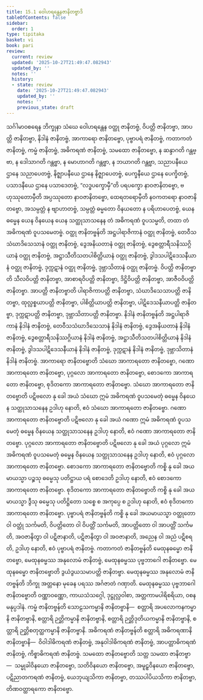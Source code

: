 ```yaml
---
title: 15.1 ဝေါဟရန္တေနဇာနိတဗ္ဗာဒိ
tableOfContents: false
sidebar:
  order: 1
type: tipitaka
basket: vi
book: pari
review:
  current: review
  updated: '2025-10-27T21:49:47.082943'
  updated_by: ''
  notes: ''
  history:
  - state: review
    date: '2025-10-27T21:49:47.082943'
    updated_by: ''
    notes: ''
    previous_state: draft
---
```



<ReviewStatus review={frontmatter.review} showDetails={true} />

<HypothesisAnnotation frontmatter={frontmatter} />

<DynamicBreadcrumb />

<Division number="368" book="pari" e="ch" v="5" p="290">

<Paragraph number="1836" book="pari">
သင်္ဂါမာဝစရေန ဘိက္ခုနာ သံဃေ ဝေါဟရန္တေန ဝတ္ထု ဇာနိတဗ္ဗံ, ဝိပတ္တိ ဇာနိတဗ္ဗာ, အာပတ္တိ ဇာနိတဗ္ဗာ, နိဒါနံ ဇာနိတဗ္ဗံ, အာကာရော ဇာနိတဗ္ဗော, ပုဗ္ဗာပရံ ဇာနိတဗ္ဗံ, ကတာကတံ ဇာနိတဗ္ဗံ, ကမ္မံ ဇာနိတဗ္ဗံ, အဓိကရဏံ ဇာနိတဗ္ဗံ, သမထော ဇာနိတဗ္ဗော, န ဆန္ဒာဂတိ ဂန္တဗ္ဗာ, န ဒေါသာဂတိ ဂန္တဗ္ဗာ, န မောဟာဂတိ ဂန္တဗ္ဗာ, န ဘယာဂတိ ဂန္တဗ္ဗာ, သညာပနီယေ ဌာနေ သညာပေတဗ္ဗံ, နိဇ္ဈာပနီယေ ဌာနေ နိဇ္ဈာပေတဗ္ဗံ, ပေက္ခနီယေ ဌာနေ ပေက္ခိတဗ္ဗံ, ပသာဒနီယေ ဌာနေ ပသာဒေတဗ္ဗံ, “လဒ္ဓပက္ခောမှီ”တိ ပရပက္ခော နာဝဇာနိတဗ္ဗော, ဗဟုဿုတောမှီတိ အပ္ပဿုတော နာဝဇာနိတဗ္ဗော, ထေရတရောမှီတိ နဝကတရော နာဝဇာနိတဗ္ဗော, အသမ္ပတ္တံ န ဗျာဟာတဗ္ဗံ, သမ္ပတ္တံ ဓမ္မတော ဝိနယတော န ပရိဟာပေတဗ္ဗံ, ယေန ဓမ္မေန ယေန ဝိနယေန ယေန သတ္ထုသာသနေန တံ အဓိကရဏံ ဝူပသမ္မတိ, တထာ တံ အဓိကရဏံ ဝူပသမေတဗ္ဗံ.
</Paragraph>

</Division>
<Division number="369" book="pari" e="ch" v="5" p="290">

<Paragraph number="1837" book="pari">
<Emphasis>ဝတ္ထု ဇာနိတဗ္ဗန်</Emphasis>တိ အဋ္ဌပါရာဇိကာနံ ဝတ္ထု ဇာနိတဗ္ဗံ, တေဝီသသံဃာဒိသေသာနံ ဝတ္ထု ဇာနိတဗ္ဗံ, ဒွေအနိယတာနံ ဝတ္ထု ဇာနိတဗ္ဗံ, ဒွေစတ္တာရီသနိဿဂ္ဂိယာနံ ဝတ္ထု ဇာနိတဗ္ဗံ, အဋ္ဌာသီတိသတပါစိတ္တိယာနံ ဝတ္ထု ဇာနိတဗ္ဗံ, ဒွါဒသပါဋိဒေသနီယာနံ ဝတ္ထု ဇာနိတဗ္ဗံ, ဒုက္ကဋာနံ ဝတ္ထု ဇာနိတဗ္ဗံ, ဒုဗ္ဘာသိတာနံ ဝတ္ထု ဇာနိတဗ္ဗံ.
</Paragraph>

</Division>
<Division number="370" book="pari" e="ch" v="5" p="290">

<Paragraph number="1838" book="pari">
<Emphasis>ဝိပတ္တိ ဇာနိတဗ္ဗာ</Emphasis>တိ သီလဝိပတ္တိ ဇာနိတဗ္ဗာ, အာစာရဝိပတ္တိ ဇာနိတဗ္ဗာ, ဒိဋ္ဌိဝိပတ္တိ ဇာနိတဗ္ဗာ, အာဇီဝဝိပတ္တိ ဇာနိတဗ္ဗာ.
</Paragraph>

</Division>
<Division number="371" book="pari" e="ch" v="5" p="290">

<Paragraph number="1839" book="pari">
<Emphasis>အာပတ္တိ ဇာနိတဗ္ဗာ</Emphasis>တိ ပါရာဇိကာပတ္တိ ဇာနိတဗ္ဗာ, သံဃာဒိသေသာပတ္တိ ဇာနိတဗ္ဗာ, ထုလ္လစ္စယာပတ္တိ ဇာနိတဗ္ဗာ, ပါစိတ္တိယာပတ္တိ ဇာနိတဗ္ဗာ, ပါဋိဒေသနီယာပတ္တိ ဇာနိတဗ္ဗာ, ဒုက္ကဋာပတ္တိ ဇာနိတဗ္ဗာ, ဒုဗ္ဘာသိတာပတ္တိ ဇာနိတဗ္ဗာ.
</Paragraph>

</Division>
<Division number="372" book="pari" e="ch" v="5" p="291">

<Paragraph number="1840" book="pari">
<Emphasis>နိဒါနံ</Emphasis> <Emphasis>ဇာနိတဗ္ဗန်</Emphasis>တိ အဋ္ဌပါရာဇိကာနံ နိဒါနံ ဇာနိတဗ္ဗံ, တေဝီသသံဃာဒိသေသာနံ နိဒါနံ ဇာနိတဗ္ဗံ, ဒွေအနိယတာနံ နိဒါနံ ဇာနိတဗ္ဗံ, ဒွေစတ္တာရီသနိဿဂ္ဂိယာနံ နိဒါနံ ဇာနိတဗ္ဗံ, အဋ္ဌာသီတိသတပါစိတ္တိယာနံ နိဒါနံ ဇာနိတဗ္ဗံ, ဒွါဒသပါဋိဒေသနီယာနံ နိဒါနံ ဇာနိတဗ္ဗံ, ဒုက္ကဋာနံ နိဒါနံ ဇာနိတဗ္ဗံ, ဒုဗ္ဘာသိတာနံ နိဒါနံ ဇာနိတဗ္ဗံ.
</Paragraph>

</Division>
<Division number="373" book="pari" e="ch" v="5" p="291">

<Paragraph number="1841" book="pari">
<Emphasis>အာကာရော ဇာနိတဗ္ဗော</Emphasis>တိ သံဃော အာကာရတော ဇာနိတဗ္ဗော, ဂဏော အာကာရတော ဇာနိတဗ္ဗော, ပုဂ္ဂလော အာကာရတော ဇာနိတဗ္ဗော, စောဒကော အာကာရတော ဇာနိတဗ္ဗော, စုဒိတကော အာကာရတော ဇာနိတဗ္ဗော. <Emphasis>သံဃော အာကာရတော ဇာနိတဗ္ဗော</Emphasis>တိ ပဋိဗလော နု ခေါ အယံ သံဃော ဣမံ အဓိကရဏံ ဝူပသမေတုံ ဓမ္မေန ဝိနယေန သတ္ထုသာသနေန ဥဒါဟု နောတိ, ဧဝံ သံဃော အာကာရတော ဇာနိတဗ္ဗော. <Emphasis>ဂဏော အာကာရတော ဇာနိတဗ္ဗော</Emphasis>တိ ပဋိဗလော နု ခေါ အယံ ဂဏော ဣမံ အဓိကရဏံ ဝူပသမေတုံ ဓမ္မေန ဝိနယေန သတ္ထုသာသနေန ဥဒါဟု နောတိ, ဧဝံ ဂဏော အာကာရတော ဇာနိတဗ္ဗော. <Emphasis>ပုဂ္ဂလော အာကာရတော ဇာနိတဗ္ဗော</Emphasis>တိ ပဋိဗလော နု ခေါ အယံ ပုဂ္ဂလော ဣမံ အဓိကရဏံ ဝူပသမေတုံ ဓမ္မေန ဝိနယေန သတ္ထုသာသနေန ဥဒါဟု နောတိ, ဧဝံ ပုဂ္ဂလော အာကာရတော ဇာနိတဗ္ဗော. <Emphasis>စောဒကော အာကာရတော ဇာနိတဗ္ဗော</Emphasis>တိ ကစ္စိ နု ခေါ အယမာယသ္မာ ပဉ္စသု ဓမ္မေသု ပတိဋ္ဌာယ ပရံ စောဒေတိ ဥဒါဟု နောတိ, ဧဝံ စောဒကော အာကာရတော ဇာနိတဗ္ဗော. <Emphasis>စုဒိတကော အာကာရတော ဇာနိတဗ္ဗော</Emphasis>တိ ကစ္စိ နု ခေါ အယမာယသ္မာ ဒွီသု ဓမ္မေသု ပတိဋ္ဌိတော သစ္စေ စ အကုပ္ပေ စ ဥဒါဟု နောတိ, ဧဝံ စုဒိတကော အာကာရတော ဇာနိတဗ္ဗော.
</Paragraph>

</Division>
<Division number="374" book="pari" e="ch" v="5" p="291">

<Paragraph number="1842" book="pari">
<Emphasis>ပုဗ္ဗာပရံ ဇာနိတဗ္ဗန်</Emphasis>တိ ကစ္စိ နု ခေါ အယမာယသ္မာ ဝတ္ထုတော ဝါ ဝတ္ထုံ သင်္ကမတိ, ဝိပတ္တိတော ဝါ ဝိပတ္တိံ သင်္ကမတိ, အာပတ္တိတော ဝါ အာပတ္တိံ သင်္ကမတိ, အဝဇာနိတွာ ဝါ ပဋိဇာနာတိ, ပဋိဇာနိတွာ ဝါ အဝဇာနာတိ, အညေန ဝါ အညံ ပဋိစရတိ, ဥဒါဟု နောတိ, ဧဝံ ပုဗ္ဗာပရံ ဇာနိတဗ္ဗံ.
</Paragraph>

</Division>
<Division number="375" book="pari" e="ch" v="5" p="291">

<Paragraph number="1843" book="pari">
<Emphasis>ကတာကတံ ဇာနိတဗ္ဗန်</Emphasis>တိ မေထုနဓမ္မော ဇာနိတဗ္ဗော, မေထုနဓမ္မဿ အနုလောမံ ဇာနိတဗ္ဗံ, မေထုနဓမ္မဿ ပုဗ္ဗဘာဂေါ ဇာနိတဗ္ဗော. <Emphasis>မေထုနဓမ္မော ဇာနိတဗ္ဗော</Emphasis>တိ ဒွယံဒွယသမာပတ္တိ ဇာနိတဗ္ဗာ. <Emphasis>မေထုနဓမ္မဿ အနုလောမံ</Emphasis> <Emphasis>ဇာနိတဗ္ဗန်</Emphasis>တိ ဘိက္ခု အတ္တနော မုခေန ပရဿ အင်္ဂဇာတံ ဂဏှာတိ. <Emphasis>မေထုနဓမ္မဿ ပုဗ္ဗဘာဂေါ ဇာနိတဗ္ဗော</Emphasis>တိ ဝဏ္ဏာဝဏ္ဏော, ကာယသံသဂ္ဂေါ, ဒုဋ္ဌုလ္လဝါစာ, အတ္တကာမပါရိစရိယာ, ဝစနမနုပ္ပဒါနံ.
</Paragraph>

</Division>
<Division number="376" book="pari" e="ch" v="5" p="292">

<Paragraph number="1844" book="pari">
<Emphasis>ကမ္မံ ဇာနိတဗ္ဗန်</Emphasis>တိ သောဠသကမ္မာနိ ဇာနိတဗ္ဗာနိ—  စတ္တာရိ အပလောကနကမ္မာနိ ဇာနိတဗ္ဗာနိ, စတ္တာရိ ဉတ္တိကမ္မာနိ ဇာနိတဗ္ဗာနိ, စတ္တာရိ ဉတ္တိဒုတိယကမ္မာနိ ဇာနိတဗ္ဗာနိ, စတ္တာရိ ဉတ္တိစတုတ္ထကမ္မာနိ ဇာနိတဗ္ဗာနိ.
</Paragraph>

</Division>
<Division number="377" book="pari" e="ch" v="5" p="292">

<Paragraph number="1845" book="pari">
<Emphasis>အဓိကရဏံ ဇာနိတဗ္ဗန်</Emphasis>တိ စတ္တာရိ အဓိကရဏာနိ ဇာနိတဗ္ဗာနိ—  ဝိဝါဒါဓိကရဏံ ဇာနိတဗ္ဗံ, အနုဝါဒါဓိကရဏံ ဇာနိတဗ္ဗံ, အာပတ္တာဓိကရဏံ ဇာနိတဗ္ဗံ, ကိစ္စာဓိကရဏံ ဇာနိတဗ္ဗံ.
</Paragraph>

</Division>
<Division number="378" book="pari" e="ch" v="5" p="292">

<Paragraph number="1846" book="pari">
<Emphasis>သမထော ဇာနိတဗ္ဗော</Emphasis>တိ သတ္တ သမထာ ဇာနိတဗ္ဗာ—  သမ္မုခါဝိနယော ဇာနိတဗ္ဗော, သတိဝိနယော ဇာနိတဗ္ဗော, အမူဠှဝိနယော ဇာနိတဗ္ဗော, ပဋိညာတကရဏံ ဇာနိတဗ္ဗံ, ယေဘုယျသိကာ ဇာနိတဗ္ဗာ, တဿပါပိယသိကာ ဇာနိတဗ္ဗာ, တိဏဝတ္ထာရကော ဇာနိတဗ္ဗော.
</Paragraph>
</Division>
